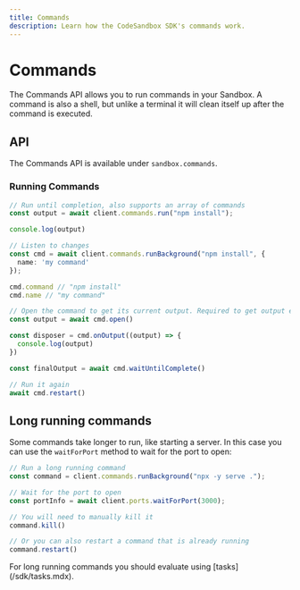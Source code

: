 ```yaml
---
title: Commands
description: Learn how the CodeSandbox SDK's commands work.
---
```



# Commands

The Commands API allows you to run commands in your Sandbox. A command is also a shell, but unlike a terminal it will clean itself up after the command is executed.

## API

The Commands API is available under `sandbox.commands`.

### Running Commands

```ts
// Run until completion, also supports an array of commands
const output = await client.commands.run("npm install");

console.log(output)

// Listen to changes
const cmd = await client.commands.runBackground("npm install", {
  name: 'my command'
});

cmd.command // "npm install"
cmd.name // "my command"

// Open the command to get its current output. Required to get output events.
const output = await cmd.open()

const disposer = cmd.onOutput((output) => {
  console.log(output)
})

const finalOutput = await cmd.waitUntilComplete()

// Run it again
await cmd.restart()
```

## Long running commands

Some commands take longer to run, like starting a server. In this case you can use the `waitForPort` method to wait for the port to open:

```ts
// Run a long running command
const command = client.commands.runBackground("npx -y serve .");

// Wait for the port to open
const portInfo = await client.ports.waitForPort(3000);

// You will need to manually kill it
command.kill()

// Or you can also restart a command that is already running
command.restart()
```

<Callout>
For long running commands you should evaluate using [tasks](/sdk/tasks.mdx).
</Callout>
